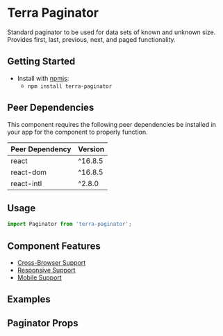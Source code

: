 


<Badge />

# Terra Paginator

Standard paginator to be used for data sets of known and unknown size. Provides first, last, previous, next, and paged functionality.

## Getting Started

- Install with [npmjs](https://www.npmjs.com):
  - `npm install terra-paginator`

<!-- AUTO-GENERATED-CONTENT:START Peer Dependencies -->
## Peer Dependencies

This component requires the following peer dependencies be installed in your app for the component to properly function.

| Peer Dependency | Version |
|-|-|
| react | ^16.8.5 |
| react-dom | ^16.8.5 |
| react-intl | ^2.8.0 |

<!-- AUTO-GENERATED-CONTENT:END -->

## Usage

```jsx
import Paginator from 'terra-paginator';
```

## Component Features

* [Cross-Browser Support](https://engineering.cerner.com/terra-ui/about/terra-ui/component-standards#cross-browser-support)
* [Responsive Support](https://engineering.cerner.com/terra-ui/about/terra-ui/component-standards#responsive-support)
* [Mobile Support](https://engineering.cerner.com/terra-ui/about/terra-ui/component-standards#mobile-support)

## Examples
<PaginatorExample />
<PaginatorNoPagesExample title="Paginator Example Without Pages" />

## Paginator Props
<PaginatorPropsTable />
